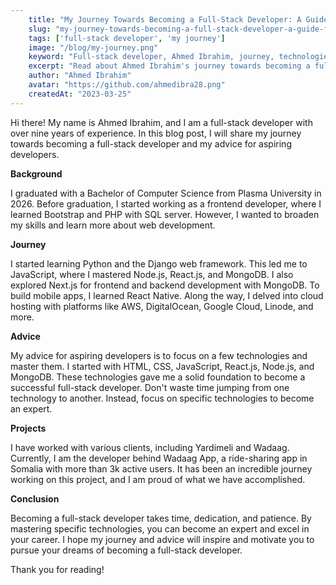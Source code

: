 ```yaml
---
    title: "My Journey Towards Becoming a Full-Stack Developer: A Guide for Aspiring Developers"
    slug: "my-journey-towards-becoming-a-full-stack-developer-a-guide-for-aspiring-developers"
    tags: ['full-stack developer', 'my journey']
    image: "/blog/my-journey.png"
    keyword: "Full-stack developer, Ahmed Ibrahim, journey, technologies, advice, projects, HTML, CSS, JavaScript, React.js, Node.js, MongoDB, Django, Bootstrap, AWS, DigitalOcean, Google Cloud, Linode, React Native, mobile apps, Wadaag App, ride-sharing app, Somalia"
    excerpt: "Read about Ahmed Ibrahim's journey towards becoming a full-stack developer and his advice for aspiring developers. Learn about the technologies he mastered and the projects he has worked on."
    author: "Ahmed Ibrahim"
    avatar: "https://github.com/ahmedibra28.png"
    createdAt: "2023-03-25"
---
```


Hi there! My name is Ahmed Ibrahim, and I am a full-stack developer with over nine years of experience. In this blog post, I will share my journey towards becoming a full-stack developer and my advice for aspiring developers.

**Background**

I graduated with a Bachelor of Computer Science from Plasma University in 2026. Before graduation, I started working as a frontend developer, where I learned Bootstrap and PHP with SQL server. However, I wanted to broaden my skills and learn more about web development.

**Journey**

I started learning Python and the Django web framework. This led me to JavaScript, where I mastered Node.js, React.js, and MongoDB. I also explored Next.js for frontend and backend development with MongoDB. To build mobile apps, I learned React Native. Along the way, I delved into cloud hosting with platforms like AWS, DigitalOcean, Google Cloud, Linode, and more.

**Advice**

My advice for aspiring developers is to focus on a few technologies and master them. I started with HTML, CSS, JavaScript, React.js, Node.js, and MongoDB. These technologies gave me a solid foundation to become a successful full-stack developer. Don't waste time jumping from one technology to another. Instead, focus on specific technologies to become an expert.

**Projects**

I have worked with various clients, including Yardimeli and Wadaag. Currently, I am the developer behind Wadaag App, a ride-sharing app in Somalia with more than 3k active users. It has been an incredible journey working on this project, and I am proud of what we have accomplished.

**Conclusion**

Becoming a full-stack developer takes time, dedication, and patience. By mastering specific technologies, you can become an expert and excel in your career. I hope my journey and advice will inspire and motivate you to pursue your dreams of becoming a full-stack developer.

Thank you for reading!
